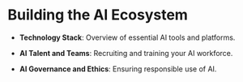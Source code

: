 # Building the AI Ecosystem

-   **Technology Stack**: Overview of essential AI tools and platforms.

-   **AI Talent and Teams**: Recruiting and training your AI workforce.

-   **AI Governance and Ethics**: Ensuring responsible use of AI.

